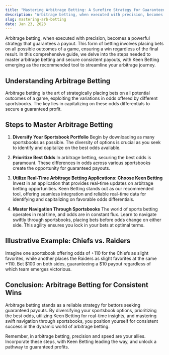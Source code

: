 ```yaml
---
title: "Mastering Arbitrage Betting: A Surefire Strategy for Guaranteed Payouts"
description: "Arbitrage betting, when executed with precision, becomes a powerful strategy that guarantees a payout."
slug: mastering-arb-betting 
date: Jan 23, 2023
---
```


Arbitrage betting, when executed with precision, becomes a powerful strategy that guarantees a payout. This form of betting involves placing bets on all possible outcomes of a game, ensuring a win regardless of the final result. In this comprehensive guide, we delve into the steps needed to master arbitrage betting and secure consistent payouts, with Keen Betting emerging as the recommended tool to streamline your arbitrage journey.

## Understanding Arbitrage Betting

Arbitrage betting is the art of strategically placing bets on all potential outcomes of a game, exploiting the variations in odds offered by different sportsbooks. The key lies in capitalizing on these odds differentials to secure a guaranteed profit.

## Steps to Master Arbitrage Betting

1. **Diversify Your Sportsbook Portfolio**
   Begin by downloading as many sportsbooks as possible. The diversity of options is crucial as you seek to identify and capitalize on the best odds available.

2. **Prioritize Best Odds**
   In arbitrage betting, securing the best odds is paramount. These differences in odds across various sportsbooks create the opportunity for guaranteed payouts.

3. **Utilize Real-Time Arbitrage Betting Applications: Choose Keen Betting**
   Invest in an application that provides real-time updates on arbitrage betting opportunities. Keen Betting stands out as our recommended tool, offering seamless integration and reliable real-time data for identifying and capitalizing on favorable odds differentials.

4. **Master Navigation Through Sportsbooks**
   The world of sports betting operates in real time, and odds are in constant flux. Learn to navigate swiftly through sportsbooks, placing bets before odds change on either side. This agility ensures you lock in your bets at optimal terms.

## Illustrative Example: Chiefs vs. Raiders

Imagine one sportsbook offering odds of +110 for the Chiefs as slight favorites, while another places the Raiders as slight favorites at the same +110. Bet $100 on both sides, guaranteeing a $10 payout regardless of which team emerges victorious.

## Conclusion: Arbitrage Betting for Consistent Wins

Arbitrage betting stands as a reliable strategy for bettors seeking guaranteed payouts. By diversifying your sportsbook options, prioritizing the best odds, utilizing Keen Betting for real-time insights, and mastering swift navigation through sportsbooks, you position yourself for consistent success in the dynamic world of arbitrage betting.

Remember, in arbitrage betting, precision and speed are your allies. Incorporate these steps, with Keen Betting leading the way, and unlock a pathway to guaranteed profits.